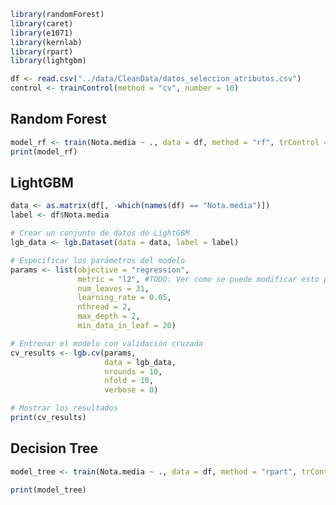 ```r
library(randomForest)
library(caret)
library(e1071)
library(kernlab)
library(rpart)
library(lightgbm)
```

```r

df <- read.csv("../data/CleanData/datos_seleccion_atributos.csv")
control <- trainControl(method = "cv", number = 10)
```

## Random Forest

```r

model_rf <- train(Nota.media ~ ., data = df, method = "rf", trControl = control, tuneGrid = data.frame(mtry = 2), ntree = 10)
print(model_rf)
```

## LightGBM

```r

data <- as.matrix(df[, -which(names(df) == "Nota.media")])
label <- df$Nota.media

# Crear un conjunto de datos de LightGBM
lgb_data <- lgb.Dataset(data = data, label = label)

# Especificar los parámetros del modelo
params <- list(objective = "regression",
               metric = "l2", #TODO: Ver como se puede modificar esto para que salgan todas las métricas
               num_leaves = 31,
               learning_rate = 0.05,
               nthread = 2,
               max_depth = 2,
               min_data_in_leaf = 20)

# Entrenar el modelo con validación cruzada
cv_results <- lgb.cv(params,
                     data = lgb_data,
                     nrounds = 10,
                     nfold = 10,
                     verbose = 0)

# Mostrar los resultados
print(cv_results)
```

## Decision Tree

```r

model_tree <- train(Nota.media ~ ., data = df, method = "rpart", trControl = control, control = rpart.control(cp = 1))

print(model_tree)

```
